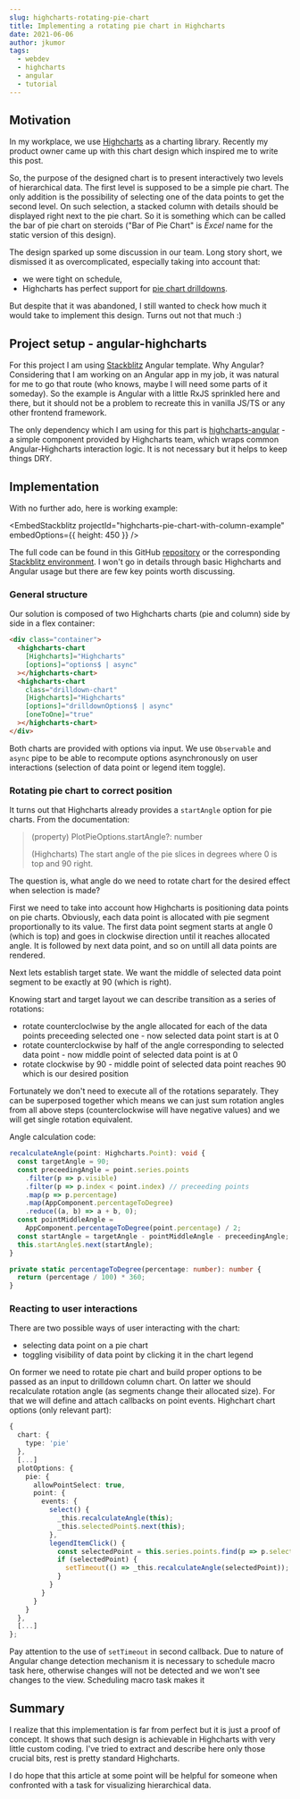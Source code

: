 ```yaml
---
slug: highcharts-rotating-pie-chart
title: Implementing a rotating pie chart in Highcharts
date: 2021-06-06
author: jkumor
tags:
  - webdev
  - highcharts
  - angular
  - tutorial
---
```


## Motivation

In my workplace, we use [Highcharts](https://www.highcharts.com/) as a charting library. Recently my product owner came up with this chart design which inspired me to write this post.

So, the purpose of the designed chart is to present interactively two levels of hierarchical data. The first level is supposed to be a simple pie chart. The only addition is the possibility of selecting one of the data points to get the second level. On such selection, a stacked column with details should be displayed right next to the pie chart. So it is something which can be called the bar of pie chart on steroids ("Bar of Pie Chart" is _Excel_ name for the static version of this design).

The design sparked up some discussion in our team. Long story short, we dismissed it as overcomplicated, especially taking into account that:

- we were tight on schedule,
- Highcharts has perfect support for [pie chart drilldowns](https://www.highcharts.com/demo/pie-drilldown).

But despite that it was abandoned, I still wanted to check how much it would take to implement this design. Turns out not that much :)

## Project setup - angular-highcharts

For this project I am using [Stackblitz](https://stackblitz.com/) Angular template. Why Angular? Considering that I am working on an Angular app in my job, it was natural for me to go that route (who knows, maybe I will need some parts of it someday). So the example is Angular with a little RxJS sprinkled here and there, but it should not be a problem to recreate this in vanilla JS/TS or any other frontend framework.

The only dependency which I am using for this part is [highcharts-angular](https://github.com/highcharts/highcharts-angular) - a simple component provided by Highcharts team, which wraps common Angular-Highcharts interaction logic. It is not necessary but it helps to keep things DRY.

## Implementation

With no further ado, here is working example:

<EmbedStackblitz
  projectId="highcharts-pie-chart-with-column-example"
  embedOptions={{ height: 450 }}
/>

The full code can be found in this GitHub [repository](https://github.com/elohhim/highcharts-pie-chart-with-column-example) or the corresponding [Stackblitz environment](https://stackblitz.com/edit/highcharts-pie-chart-with-column-example). I won't go in details through basic Highcharts and Angular usage but there are few key points worth discussing.

### General structure

Our solution is composed of two Highcharts charts (pie and column) side by side in a flex container:

```html
<div class="container">
  <highcharts-chart
    [Highcharts]="Highcharts"
    [options]="options$ | async"
  ></highcharts-chart>
  <highcharts-chart
    class="drilldown-chart"
    [Highcharts]="Highcharts"
    [options]="drilldownOptions$ | async"
    [oneToOne]="true"
  ></highcharts-chart>
</div>
```

Both charts are provided with options via input. We use `Observable` and `async` pipe to be able to recompute options asynchronously on user interactions (selection of data point or legend item toggle).

### Rotating pie chart to correct position

It turns out that Highcharts already provides a `startAngle` option for pie charts. From the documentation:

> (property) PlotPieOptions.startAngle?: number
>
> (Highcharts) The start angle of the pie slices in degrees where 0 is top and 90 right.

The question is, what angle do we need to rotate chart for the desired effect when selection is made?

First we need to take into account how Highcharts is positioning data points on pie charts. Obviously, each data point is allocated with pie segment proportionally to its value. The first data point segment starts at angle 0 (which is top) and goes in clockwise direction until it reaches allocated angle. It is followed by next data point, and so on untill all data points are rendered.

Next lets establish target state. We want the middle of selected data point segment to be exactly at 90 (which is right).

Knowing start and target layout we can describe transition as a series of rotations:

- rotate countercloclwise by the angle allocated for each of the data points preceeding selected one - now selected data point start is at 0
- rotate counterclockwise by half of the angle corresponding to selected data point - now middle point of selected data point is at 0
- rotate clockwise by 90 - middle point of selected data point reaches 90 which is our desired position

Fortunately we don't need to execute all of the rotations separately. They can be superposed together which means we can just sum rotation angles from all above steps (counterclockwise will have negative values) and we will get single rotation equivalent.

Angle calculation code:

```ts
recalculateAngle(point: Highcharts.Point): void {
  const targetAngle = 90;
  const preceedingAngle = point.series.points
    .filter(p => p.visible)
    .filter(p => p.index < point.index) // preceeding points
    .map(p => p.percentage)
    .map(AppComponent.percentageToDegree)
    .reduce((a, b) => a + b, 0);
  const pointMiddleAngle =
    AppComponent.percentageToDegree(point.percentage) / 2;
  const startAngle = targetAngle - pointMiddleAngle - preceedingAngle;
  this.startAngle$.next(startAngle);
}

private static percentageToDegree(percentage: number): number {
  return (percentage / 100) * 360;
}
```

### Reacting to user interactions

There are two possible ways of user interacting with the chart:

- selecting data point on a pie chart
- toggling visibility of data point by clicking it in the chart legend

On former we need to rotate pie chart and build proper options to be passed as an input to drilldown column chart. On latter we should recalculate rotation angle (as segments change their allocated size). For that we will define and attach callbacks on point events. Highchart chart options (only relevant part):

```ts
{
  chart: {
    type: 'pie'
  },
  [...]
  plotOptions: {
    pie: {
      allowPointSelect: true,
      point: {
        events: {
          select() {
            _this.recalculateAngle(this);
            _this.selectedPoint$.next(this);
          },
          legendItemClick() {
            const selectedPoint = this.series.points.find(p => p.selected);
            if (selectedPoint) {
              setTimeout(() => _this.recalculateAngle(selectedPoint));
            }
          }
        }
      }
    }
  },
  [...]
};
```

Pay attention to the use of `setTimeout` in second callback. Due to nature of Angular change detection mechanism it is necessary to schedule macro task here, otherwise changes will not be detected and we won't see changes to the view. Scheduling macro task makes it

## Summary

I realize that this implementation is far from perfect but it is just a proof of concept. It shows that such design is achievable in Highcharts with very little custom coding. I've tried to extract and describe here only those crucial bits, rest is pretty standard Highcharts.

I do hope that this article at some point will be helpful for someone when confronted with a task for visualizing hierarchical data.
